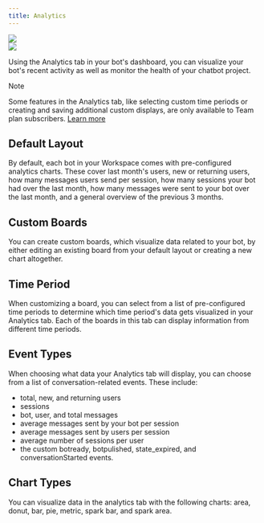 ```yaml
---
title: Analytics
---
```



<Img src="./admin-dashboard-analytics.png" />

<br />

<Img src="./analytics.png" />

Using the Analytics tab in your bot's dashboard, you can visualize your bot's recent activity as well as monitor the health of your chatbot project.

<Note>
Note

Some features in the Analytics tab, like selecting custom time periods or creating and saving additional custom displays, are only available to Team plan subscribers. [Learn more](https://botpress.com/pricing)
</Note>

## Default Layout

By default, each bot in your Workspace comes with pre-configured analytics charts. These cover last month's users, new or returning users, how many messages users send per session, how many sessions your bot had over the last month, how many messages were sent to your bot over the last month, and a general overview of the previous 3 months.

## Custom Boards

You can create custom boards, which visualize data related to your bot, by either editing an existing board from your default layout or creating a new chart altogether.

## Time Period

When customizing a board, you can select from a list of pre-configured time periods to determine which time period's data gets visualized in your Analytics tab. Each of the boards in this tab can display information from different time periods.

## Event Types

When choosing what data your Analytics tab will display, you can choose from a list of conversation-related events. These include:

* total, new, and returning users
* sessions
* bot, user, and total messages
* average messages sent by your bot per session
* average messages sent by users per session
* average number of sessions per user
* the custom botready, botpulished, state\_expired, and conversationStarted events.

## Chart Types

You can visualize data in the analytics tab with the following charts: area, donut, bar, pie, metric, spark bar, and spark area.
